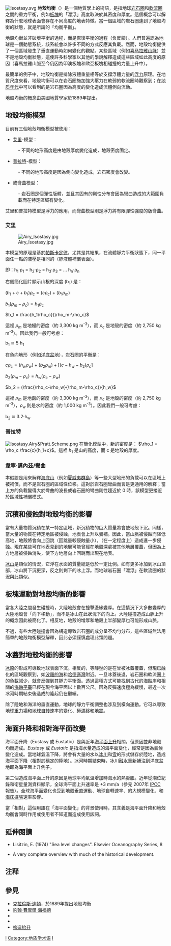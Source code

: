 {{No footnotes|time=2022-05-15T05:32:00+00:00}}
{{noteTA
|1=zh-cn:地幔; zh-tw:地函; zh-hk:地幔
}}
[[File:Isostasy.svg|thumb]]
'''地殼均衡'''（{{lang-en|Isostasy}}{{notetag|源于希臘語 [[wikt:ἴσος|''ísos'']]，相等和 [[wikt:στάσις|''stásis'']]，停頓的組合}}）是一個地質學上的術語，是指地球[[岩石圈|岩石圈]]和[[軟流圈|軟流圈]]之間的重力平衡，例如[[板塊|板塊]]的「漂浮」高度取決於其密度和厚度。這個概念可以解釋為什麼地球表面會存在不同高度的地表特徵。當一個區域的岩石圈達到了地殼均衡的狀態，就是所謂的「均衡平衡」。

地殼均衡並非破壞平衡的過程，而是恢復平衡的過程（负反饋）。人們普遍認為地球是一個動態系統，該系統會以許多不同的方式反應其負載。然而，地殼均衡提供了一個區域發生了垂直運動時如何變化的觀點。某些區域（例如[[喜马拉雅山脉|喜马拉雅山脉]]）並不是地殼均衡狀態，這使許多科學家以其他的學說解釋造成這些區域如此高度的原因（喜馬拉雅山脈至今仍因為印澳板塊和歐亞板塊相碰撞的力量上升中）。

最簡單的例子中，地殼均衡是排除液體重量相等於支撐浮體力量的[[浮力|浮力]]原理。在地質尺度來看，地殼均衡可以在岩石圈施加強大壓力在軟弱的軟流圈時觀察到；在[[地质年代|地质年代]]中可以看到的是岩石圈因為高度的變化造成流體側向流動。

地殼均衡的概念由美國地質學家{{link-en|克拉倫斯·達頓|Clarence Dutton}}於1889年提出。

==地殼均衡模型==
目前有三個地殼均衡模型被使用：

* [[喬治·比德爾·艾里|艾里]]-{{link-en|維科·亞歷山大·海斯卡寧|Veikko Aleksanteri Heiskanen|海斯卡寧}}模型：
: - 不同的地形高度是由地殼厚度變化造成，地殼密度固定。 
* [[約翰·亨利·普拉特|普拉特]]-{{link-en|約翰·費摩爾·海福德|John Fillmore Hayford|海福德}}模型：
: - 不同的地形高度是因為側向變化造成，岩石密度會改變。
* {{link-en|菲利克斯·安德里斯·韋寧·邁內茲|Felix Andries Vening Meinesz|韋寧·邁內茲}}或彎曲模型：
: - 岩石圈是個彈性版體，並且其固有的剛性分布會因為彎曲造成的大範圍負載而在特定區域有變化。

艾里和普拉特模型是浮力的應用，而彎曲模型則是浮力將有限彈性強度的版彎曲。

===艾里===
[[File:Airy_Isostasy.jpg|thumb]] 

本模型的原理是基於[[帕斯卡定律|帕斯卡定律]]，尤其是其結果，在流體靜力平衡狀態下，同一平面任一點的液壓是相同的（靜液體補償表面）。

即：h<sub>1</sub>⋅ρ<sub>1</sub> = h<sub>2</sub>⋅ρ<sub>2</sub> = h<sub>3</sub>⋅ρ<sub>3</sub> = ... h<sub>n</sub>⋅ρ<sub>n</sub> 

右側簡化圖片顯示山根的深度 (b<sub>1</sub>) 是： 

<math> (h_1+c+b_1)\rho_c = (c\rho_c)+(b_1\rho_m) </math>

<math> {b_1(\rho_m-\rho_c)} = h_1\rho_c </math>

<math> b_1 = \frac{h_1\rho_c}{\rho_m-\rho_c} </math>

這裡 <math> \rho_m </math> 是地幔的密度（約 3,300 kg m<sup>-3</sup>），而 <math> \rho_c </math> 是地殼的密度（約 2,750 kg m<sup>-3</sup>）。因此我們一般可考慮：

b<sub>1</sub> ≅ 5⋅h<sub>1</sub>

在負向地形（例如[[海盆|洋底盆地]]），岩石圈的平衡是：

<math> c\rho_c = (h_w\rho_w)+(b_2\rho_m)+[(c-h_w-b_2)\rho_c] </math>

<math> {b_2(\rho_m-\rho_c)} = {h_w(\rho_c-\rho_w)} </math>

<math> b_2 = (\frac{\rho_c-\rho_w}{\rho_m-\rho_c}){h_w} </math>

這裡 <math> \rho_m </math> 是地函的密度（約 3,300 kg m<sup>-3</sup>），而 <math> \rho_c </math> 是地殼的密度（約 2,750 kg m<sup>-3</sup>），<math> \rho_w </math> 則是水的密度（約 1,000 kg m<sup>-3</sup>）。因此我們一般可考慮：

b<sub>2</sub> ≅ 3.2⋅h<sub>w</sub>

===普拉特===
[[File:Isostasy.Airy&Pratt.Scheme.png|thumb]]
在簡化模型中，新的密度是：
<math> \rho_1 = \rho_c \frac{c}{h_1+c} </math>。這裡 <math>h_1</math> 是山的高度，而 c 是地殼的厚度。

===韋寧·邁內茲/彎曲===
本假設是用來解釋[[海底山|海底山]]（例如[[夏威夷群島|夏威夷群島]]）等一些大型地形的負載可以在區域上被補償，而不是岩石圈的區域性位移。這對於岩石圈彎曲而言是更通用的解釋；當上方的負載變得大於彎曲的波長或岩石圈的彎曲剛性趨近於 0 時，該模型更接近於區域性補償模式。

==沉積和侵蝕對地殼均衡的影響==
當有大量物質沉積在某一特定區域，新沉積物的巨大質量將會使地殼下沉。同樣，當大量的物質在特定地區被侵蝕，地表會上升以彌補。因此，當山脈被侵蝕而降低高地，地殼將會向上回跳（回跳量較侵蝕量小），（在一定程度上）造成進一步侵蝕。現在某些可在地表見到的地層可能曾經在地殼深處被其他地層覆蓋，但因為上方地層被侵蝕消失，使下方地層向上回跳而出現在地表。

[[冰山|冰山]]是類似的情況，它浮在水面的質量總是低於一定比例。如有更多冰加到冰山頂部，冰山將下沉更深，反之則剩下的冰上浮。而地球岩石圈「漂浮」在軟流圈的狀況與此類似。

==板塊運動對地殼均衡的影響==
當各大陸之間發生碰撞時，大陸地殼會在撞擊邊緣變厚。在這情況下大多數變厚的大陸地殼會「向下移動」，而不是冰山在此狀況下的向上。大陸碰撞造成山脈上升的概念因此被簡化了。相反地，地殼的增厚和地殼上半部變厚也可能形成山脈。

不過，有些大陸碰撞會因為構造導致岩石圈的成分呈不均勻分布，這些區域無法用簡單的地殼均衡模型解釋，因此必須謹慎處理此類問題。

==冰蓋對地殼均衡的影響==
{{Main|後冰河時期反彈}}
[[冰原|冰原]]的形成可導致地球表面下沉。相反的，等靜壓的{{link-en|後冰河時期反彈|Post-glacial rebound}}是在曾被冰蓋覆蓋，但現已融化的區域觀察到，如[[波羅的海|波羅的海]]和[[哈德遜灣|哈德遜灣]]附近。一旦冰蓋後退，岩石圈和軟流圈上的負載減少，就會反彈到其靜力平衡面。透過這種方式可能找到古代的海蝕崖和相關的[[海蝕平臺|海蝕平臺]]已經在現今海平面以上數百公尺。因為反彈速度極為緩慢，最近一次冰河時期結束後造成的隆起仍在繼續。

除了陸地和海洋的垂直運動，地球的靜力平衡調整也涉及到橫向運動。它可以導致地球[[地心引力|重力場]]和[[地球自转|地球自转]]速率的變化、[[極漂移|極漂移]]和[[地震|地震]]。

==海面升降和相對海平面改變==
{{Main|海平面}}
海平面升降（Eustasy 或 Eustatic）是與近年[[海平面上升|海平面上升]]相關，但原因並非地殼均衡造成。''Eustasy'' 或 ''Eustatic'' 是指海水量造成的海平面變化，經常是因為氣候變化造成。當地球氣溫下降，將會有大量的水以[[冰川|冰川]]和[[雪|雪]]的形式儲存於陸地，造成海平面下降（相對於穩定的陸地）。冰河時期結束時，冰川[[融水|融水]]重新補注到洋底盆地即為海平面上升例子。

第二個造成海平面上升的原因是地球平均氣溫增加時海水的熱膨脹。近年從潮位紀錄和衛星量測資料顯示，全球海平面上升速率是 +3 mm/a（參見 2007年 [[政府間氣候變化專門委員會|IPCC]] 報告）。全球海平面變化也受到地殼垂直運動、地球自轉速率、{{link-en|大陸邊緣|Continental margin}}的大規模變化、和[[海床|海床]][[海底扩张学说|擴張]]速率影響。

當「相對」這個用語在「海平面變化」的背景使用時，其含義是海平面升降和地殼均衡會同時作用或使用者不知道而造成使用該詞。

==延伸閱讀==
* Lisitzin, E. (1974) "Sea level changes". Elsevier Oceanography Series, 8
*{{cite book |author=AB Watts |year=2001 |title=Isostasy and Flexure of the Lithosphere |publisher=Cambridge University Press |isbn=0521006007 |url=http://books.google.com/books?id=CNkiZU7enWUC&printsec=frontcover#v=onepage&q=&f=false |access-date=2011-10-11 |archive-date=2014-04-25 |archive-url=https://web.archive.org/web/20140425214252/http://books.google.com/books?id=CNkiZU7enWUC&printsec=frontcover#v=onepage&q=&f=false |dead-url=no }} A very complete overview with much of the historical development.

==注释==
{{notefoot}}
==參見==
* [[克拉倫斯·達頓|克拉倫斯·達頓]]，於1889年提出地殼均衡
* [[約翰·費摩爾·海福德|約翰·費摩爾·海福德]]
* {{link-en|威廉·鮑伊 (工程師)|William Bowie (engineer)}}
* {{link-en|海岸階地|Marine terrace}}
* [[构造抬升|构造抬升]]

{{Authority control}}
[[Category:地球動力學|I]]
[[Category:地质学术语|Category:地质学术语]]
[[Category:地貌学|I]]